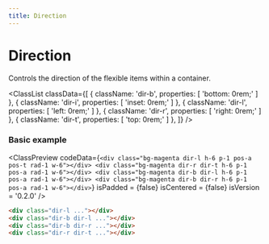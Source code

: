```yaml
---
title: Direction
---
```



# Direction

Controls the direction of the flexible items within a container.

<ClassList
  classData={[
    {
      className: 'dir-b',
      properties: [
        'bottom: 0rem;'
      ]
    },
    {
      className: 'dir-i',
      properties: [
        'inset: 0rem;'
      ]
    },
    {
      className: 'dir-l',
      properties: [
        'left: 0rem;'
      ]
    },
    {
      className: 'dir-r',
      properties: [
        'right: 0rem;'
      ]
    },
    {
      className: 'dir-t',
      properties: [
        'top: 0rem;'
      ]
    },
  ]}
/>

### Basic example

<ClassPreview
  codeData={`
    <div class="bg-magenta dir-l h-6 p-1 pos-a pos-t rad-1 w-6"></div>
    <div class="bg-magenta dir-r dir-t h-6 p-1 pos-a rad-1 w-6"></div>
    <div class="bg-magenta dir-b dir-l h-6 p-1 pos-a rad-1 w-6"></div>
    <div class="bg-magenta dir-b dir-r h-6 p-1 pos-a rad-1 w-6"></div>
  `}
  isPadded = {false}
  isCentered = {false}
  isVersion = '0.2.0'
/>

```html
<div class="dir-l ..."></div>
<div class="dir-b dir-l ..."></div>
<div class="dir-b dir-r ..."></div>
<div class="dir-r dir-t ..."></div>
```